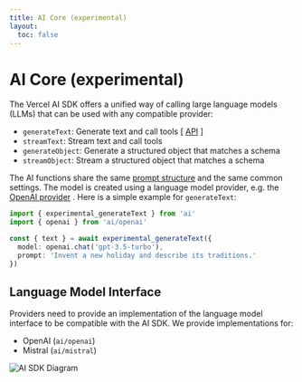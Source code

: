 ```yaml
---
title: AI Core (experimental)
layout:
  toc: false
---
```


# AI Core (experimental)

The Vercel AI SDK offers a unified way of calling large language models (LLMs) that can be used with any compatible provider:

- `generateText`: Generate text and call tools [ [API](/docs/ai-core/generate-text) ]
- `streamText`: Stream text and call tools
- `generateObject`: Generate a structured object that matches a schema
- `streamObject`: Stream a structured object that matches a schema

The AI functions share the same [prompt structure](/docs/ai-core/prompt) and the same common settings.
The model is created using a language model provider, e.g. the [OpenAI provider](/docs/ai-core/openai) .
Here is a simple example for `generateText`:

```ts
import { experimental_generateText } from 'ai'
import { openai } from 'ai/openai'

const { text } = await experimental_generateText({
  model: openai.chat('gpt-3.5-turbo'),
  prompt: 'Invent a new holiday and describe its traditions.'
})
```

## Language Model Interface

Providers need to provide an implementation of the language model interface to be compatible with the AI SDK.
We provide implementations for:

- OpenAI (`ai/openai`)
- Mistral (`ai/mistral`)

![AI SDK Diagram](/images/ai-sdk-diagram.png)
